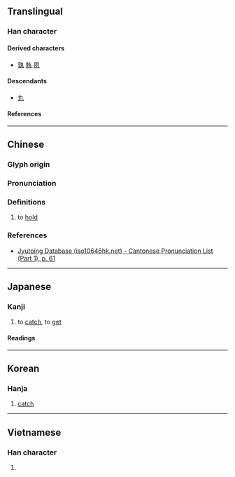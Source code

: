 {{also|丸}}
{{character info/new}}
==Translingual==

===Han character===
{{Han char|rn=2|rad=丨|as=03|sn=4|four=17510|canj=NQ|ids=⿹⺄⿻二丨}}

====Derived characters====
* [[孰]] [[執]] [[夙]]

====Descendants====
* [[丸]] {{qualifier|simplification in some characters, such as 孰}}

====References====
{{Han ref|kx=0079.060|dkj=00074|hdz=10051.070|uh=4E2E}}

----

==Chinese==
{{zh-forms}}

===Glyph origin===
{{Han etym}}

===Pronunciation===
{{zh-pron
|m=jǐ,jí,1n=Mainland literary,2n=Taiwan literary
|c=gik1
|mc=y
|oc=y
|ma=
|cat=v
}}

===Definitions===
{{zh-hanzi}}

# to [[hold]]

===References===
* {{qualifier|Cantonese}} [http://www.iso10646hk.net/jp/document/download.jsp Jyutping Database (iso10646hk.net) - Cantonese Pronunciation List (Part 1), p. 61]

----

==Japanese==

===Kanji===
{{ja-kanji|grade=uc|rs=丨03}}

# to [[catch]], to [[get]]

====Readings====
{{ja-readings
|goon=きゃく
|kanon=けき
|kun=も-つ, と-る
}}

----

==Korean==

===Hanja===
{{ko-hanja|극}}

# [[catch]]

----

==Vietnamese==

===Han character===
{{vi-readings|rs=丨03|reading=kịch}}

# {{rfdef|vi|sort=丨03}}